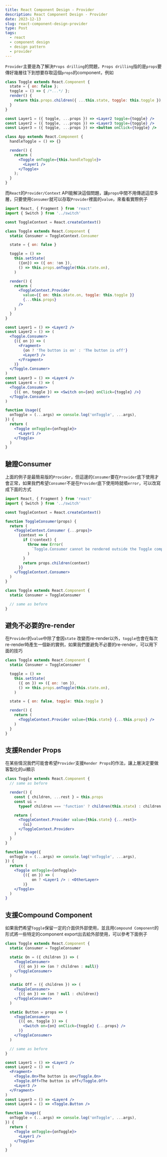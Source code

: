 ```yaml
---
title: React Component Design - Provider
description: React Component Design - Provider
date: 2023-12-13
slug: react-component-design-provider
type: Post
tags:
  - react
  - component design
  - design pattern
  - provider
---
```



`Provider`主要是為了解決`Props drilling`的問題，`Props drilling`指的是`props`要傳好幾層往下到想要存取這個`props`的component，例如

```jsx
class Toggle extends React.Component {
  state = { on: false };
  toggle = () => { /*...*/ };
  render() {
    return this.props.children({ ...this.state, toggle: this.toggle });
  }
}

const Layer1 = ({ toggle, ...props }) => <Layer2 toggle={toggle} />
const Layer2 = ({ toggle, ...props }) => <Layer3 toggle={toggle} />
const Layer3 = ({ toggle, ...props }) => <button onClick={toggle} />

class App extends React.Component {
  handleToggle = () => {}

  render() {
    return (
      <Toggle onToggle={this.handleToggle}>
        <Layer1 />
      </Toggle>
    );
  }
}
```

而`React`的`Provider/Context` API能解決這個問題，讓`props`中間不用傳遞這麼多層，只要使用`Consumer`就可以存取`Provider`裡面的`value`，來看看實際例子

```jsx
import React, { Fragment } from 'react'
import { Switch } from '../switch'

const ToggleContext = React.createContext()

class Toggle extends React.Component {
  static Consumer = ToggleContext.Consumer

  state = { on: false }

  toggle = () =>
    this.setState(
      ({on}) => ({ on: !on }),
      () => this.props.onToggle(this.state.on),
    )

  render() {
    return (
      <ToggleContext.Provider
        value={{ on: this.state.on, toggle: this.toggle }}
        {...this.props}
      />
    )
  }
}

const Layer1 = () => <Layer2 />
const Layer2 = () => (
  <Toggle.Consumer>
    {({ on }) => (
      <Fragment>
        {on ? 'The button is on' : 'The button is off'}
        <Layer3 />
      </Fragment>
    )}
  </Toggle.Consumer>
)
const Layer3 = () => <Layer4 />
const Layer4 = () => (
  <Toggle.Consumer>
    {({ on, toggle }) => <Switch on={on} onClick={toggle} />}
  </Toggle.Consumer>
)

function Usage({
  onToggle = (...args) => console.log('onToggle', ...args),
}) {
  return (
    <Toggle onToggle={onToggle}>
      <Layer1 />
    </Toggle>
  )
}
```

## 驗證Consumer

上面的例子是最簡易版的`Provider`，但這邊的`Consumer`要在`Provider`底下使用才會正常，如果我們希望`Consumer`不是在`Provider`底下使用時就噴`error`，可以改寫成下面的方式

```jsx
import React, { Fragment } from 'react'
import { Switch } from '../switch'

const ToggleContext = React.createContext()

function ToggleConsumer(props) {
  return (
    <ToggleContext.Consumer {...props}>
      {context => {
        if (!context) {
          throw new Error(
            `Toggle.Consumer cannot be rendered outside the Toggle component`,
          )
        }
        return props.children(context)
      }}
    </ToggleContext.Consumer>
  )
}

class Toggle extends React.Component {
  static Consumer = ToggleConsumer

  // same as before
}

```

## 避免不必要的re-render

在`Provider`的`value`中除了會因`state` 改變而re-render以外，`toggle`也會在每次re-render時產生一個新的實例，如果我們要避免不必要的re-render，可以用下面的技巧

```jsx
class Toggle extends React.Component {
  static Consumer = ToggleConsumer

  toggle = () =>
    this.setState(
      ({ on }) => ({ on: !on }),
      () => this.props.onToggle(this.state.on),
    )

  state = { on: false, toggle: this.toggle }

  render() {
    return (
      <ToggleContext.Provider value={this.state} {...this.props} />
    )
  }
}
```

## 支援Render Props

在某些情況我們可能會希望`Provider`支援`Render Props`的作法，讓上層決定要做客製化的ui顯示

```jsx
class Toggle extends React.Component {
  // same as before

  render() {
    const { children, ...rest } = this.props
    const ui =
      typeof children === 'function' ? children(this.state) : children

    return (
      <ToggleContext.Provider value={this.state} {...rest}>
        {ui}
      </ToggleContext.Provider>
    )
  }
}

function Usage({
  onToggle = (...args) => console.log('onToggle', ...args),
}) {
  return (
    <Toggle onToggle={onToggle}>
		{({ on }) => (
			on ? <Layer1 /> : <OtherLayer>
		)}
    </Toggle>
  )
}
```

## 支援Compound Component

如果我們希望`Toggle`保留一定的介面供外部使用，並且用`Compound Component`的形式將一些特定的component export出去給外部使用，可以參考下面例子

```jsx
class Toggle extends React.Component {
  static Consumer = ToggleConsumer

  static On = ({ children }) => (
    <ToggleConsumer>
      {({ on }) => (on ? children : null)}
    </ToggleConsumer>
  )

  static Off = ({ children }) => (
    <ToggleConsumer>
      {({ on }) => (on ? null : children)}
    </ToggleConsumer>
  )

  static Button = props => (
    <ToggleConsumer>
      {({ on, toggle }) => (
        <Switch on={on} onClick={toggle} {...props} />
      )}
    </ToggleConsumer>
  )

  // same as before
}

const Layer1 = () => <Layer2 />
const Layer2 = () => (
  <Fragment>
    <Toggle.On>The button is on</Toggle.On>
    <Toggle.Off>The button is off</Toggle.Off>
    <Layer3 />
  </Fragment>
)
const Layer3 = () => <Layer4 />
const Layer4 = () => <Toggle.Button />

function Usage({
  onToggle = (...args) => console.log('onToggle', ...args),
}) {
  return (
    <Toggle onToggle={onToggle}>
      <Layer1 />
    </Toggle>
  )
}
```